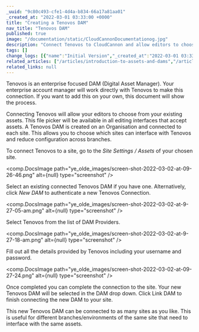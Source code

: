 ```yaml
---
_uuid: "9c80c493-cfe1-4d4a-b834-66a17a81aa01"
_created_at: "2022-03-01 03:33:00 +0000"
title: "Creating a Tenovos DAM"
nav_title: "Tenovos DAM"
published: true
image: "/documentation/static/CloudCannonDocumentationog.jpg"
description: "Connect Tenovos to CloudCannon and allow editors to choose files from your DAM"
tags: []
change_logs: [{"name":"Initial Version","_created_at":"2022-03-01 03:33:00 +0000"}]
related_articles: ["/articles/introduction-to-assets-and-dams","/articles/integrating-your-dam-with-cloudcannon","/articles/managing-dams-on-your-organisaiton"]
related_links: null
---
```


Tenovos is an enterprise focused DAM (Digital Asset Manager).  Your enterprise account manager will work directly with Tenovos to make this connection. If you want to add this on your own, this document will show the process.

Connecting Tenovos will allow your editors to choose from your existing assets. This file picker will be available in all editing interfaces that accept assets. A Tenovos DAM is created on an Organisation and connected to each site. This allows you to choose which sites can interface with Tenovos and reduce configuration across branches.

To connect Tenovos to a site, go to the *Site Settings / Assets* of your chosen site.

<comp.DocsImage path="ye_olde_images/screen-shot-2022-03-02-at-09-26-46.png" alt={null} type="screenshot" />

Select an existing connected Tenovos DAM if you have one. Alternatively, click *New DAM* to authenticate a new Tenovos Connection.

<comp.DocsImage path="ye_olde_images/screen-shot-2022-03-02-at-9-27-05-am.png" alt={null} type="screenshot" />

Select Tenovos from the list of DAM Providers.

<comp.DocsImage path="ye_olde_images/screen-shot-2022-03-02-at-9-27-18-am.png" alt={null} type="screenshot" />

Fill out all the details provided by Tenovos including your username and password.

<comp.DocsImage path="ye_olde_images/screen-shot-2022-03-02-at-09-27-24.png" alt={null} type="screenshot" />

Once completed you can complete the connection to the site. Your new Tenovos DAM will be selected in the DAM drop down. Click Link DAM to finish connecting the new DAM to your site.

This new Tenovos DAM can be connected to as many sites as you like. This is useful for different branches/environments of the same site that need to interface with the same assets.
